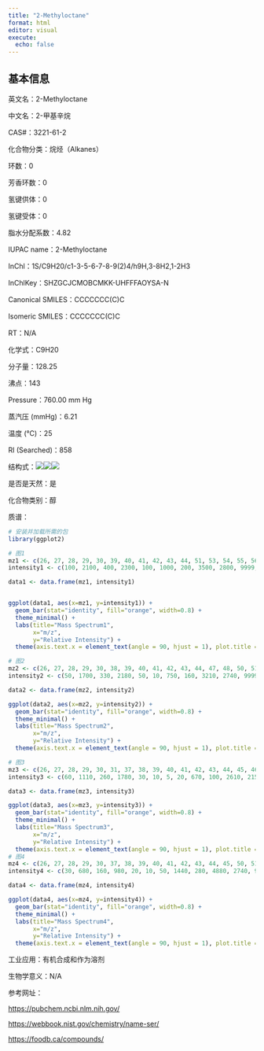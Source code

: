 ```yaml
---
title: "2-Methyloctane"
format: html
editor: visual
execute: 
  echo: false
---
```


## 基本信息

英文名：2-Methyloctane

中文名：2-甲基辛烷

CAS#：3221-61-2

化合物分类：烷烃（Alkanes）

环数：0

芳香环数：0

氢键供体：0

氢键受体：0

脂水分配系数：4.82

IUPAC name：2-Methyloctane

InChl：1S/C9H20/c1-3-5-6-7-8-9(2)4/h9H,3-8H2,1-2H3

InChlKey：SHZGCJCMOBCMKK-UHFFFAOYSA-N

Canonical SMILES：CCCCCCC(C)C

Isomeric SMILES：CCCCCCC(C)C

RT：N/A

化学式：C9H20

分子量：128.25

沸点：143

Pressure：760.00 mm Hg

蒸汽压 (mmHg)：6.21

温度 (℃)：25

RI (Searched)：858

结构式：![](images/2-Methyloctane-1.png)![](images/2-Methyloctane-2.png)![](images/2-Methyloctane-3.png)

是否是天然：是

化合物类别：醇

质谱：

```r
# 安装并加载所需的包
library(ggplot2)

# 图1
mz1 <- c(26, 27, 28, 29, 30, 39, 40, 41, 42, 43, 44, 51, 53, 54, 55, 56, 57, 58, 69, 70, 71, 72, 84, 85, 86, 99, 112, 113, 114, 128)
intensity1 <- c(100, 2100, 400, 2300, 100, 1000, 200, 3500, 2800, 9999, 300, 100, 200, 100, 900, 1500, 5100, 200, 400, 200, 2800, 100, 1300, 1700, 100, 100, 200, 700, 100, 200)

data1 <- data.frame(mz1, intensity1)


ggplot(data1, aes(x=mz1, y=intensity1)) +
  geom_bar(stat="identity", fill="orange", width=0.8) + 
  theme_minimal() + 
  labs(title="Mass Spectrum1",
       x="m/z",
       y="Relative Intensity") + 
  theme(axis.text.x = element_text(angle = 90, hjust = 1), plot.title = element_text(hjust = 0.5))  

# 图2
mz2 <- c(26, 27, 28, 29, 30, 38, 39, 40, 41, 42, 43, 44, 47, 48, 50, 51, 52, 53, 54, 55, 56, 57, 58, 59, 65, 66, 67, 68, 69, 70, 71, 72, 73, 77, 78, 79, 81, 82, 83, 84, 85, 86, 87, 97, 98, 99, 100, 111, 112, 113, 114, 115, 127, 128, 129)
intensity2 <- c(50, 1700, 330, 2180, 50, 10, 750, 160, 3210, 2740, 9999, 320, 10, 10, 10, 10, 10, 120, 80, 900, 1500, 5110, 220, 10, 10, 10, 40, 20, 350, 190, 2700, 150, 10, 10, 10, 10, 10, 10, 30, 1400, 1720, 120, 10, 10, 40, 90, 10, 10, 190, 770, 60, 10, 10, 230, 20)

data2 <- data.frame(mz2, intensity2)

ggplot(data2, aes(x=mz2, y=intensity2)) +
  geom_bar(stat="identity", fill="orange", width=0.8) + 
  theme_minimal() + 
  labs(title="Mass Spectrum2",
       x="m/z",
       y="Relative Intensity") + 
  theme(axis.text.x = element_text(angle = 90, hjust = 1), plot.title = element_text(hjust = 0.5))  

# 图3
mz3 <- c(26, 27, 28, 29, 30, 31, 37, 38, 39, 40, 41, 42, 43, 44, 45, 46, 47, 48, 50, 51, 52, 53, 54, 55, 56, 57, 58, 59, 60, 63, 64, 65, 66, 67, 68, 69, 70, 71, 72, 73, 77, 78, 79, 81, 82, 83, 84, 85, 86, 87, 91, 97, 98, 99, 100, 111, 112, 113, 114, 128, 129)
intensity3 <- c(60, 1110, 260, 1780, 30, 10, 5, 20, 670, 100, 2610, 2150, 9999, 300, 10, 5, 5, 5, 5, 20, 10, 110, 60, 790, 1130, 4280, 210, 60, 5, 5, 5, 20, 5, 30, 10, 360, 120, 2350, 130, 5, 5, 5, 5, 5, 10, 30, 830, 1070, 60, 5, 5, 5, 20, 50, 5, 5, 100, 300, 20, 70, 10)

data3 <- data.frame(mz3, intensity3)

ggplot(data3, aes(x=mz3, y=intensity3)) +
  geom_bar(stat="identity", fill="orange", width=0.8) + 
  theme_minimal() + 
  labs(title="Mass Spectrum3",
       x="m/z",
       y="Relative Intensity") + 
  theme(axis.text.x = element_text(angle = 90, hjust = 1), plot.title = element_text(hjust = 0.5))  
# 图4
mz4 <- c(26, 27, 28, 29, 30, 37, 38, 39, 40, 41, 42, 43, 44, 45, 50, 51, 52, 53, 54, 55, 56, 57, 58, 59, 62, 63, 65, 66, 67, 68, 69, 70, 71, 72, 73, 77, 78, 79, 80, 81, 82, 83, 84, 85, 86, 87, 91, 97, 98, 99, 100, 111, 112, 113, 114, 115, 126, 127, 128, 129)
intensity4 <- c(30, 680, 160, 980, 20, 10, 50, 1440, 280, 4880, 2740, 9999, 350, 10, 40, 110, 50, 390, 170, 1760, 3080, 9480, 430, 10, 10, 30, 70, 20, 140, 50, 1300, 520, 8590, 490, 10, 50, 10, 40, 10, 20, 40, 150, 5150, 5370, 350, 10, 10, 20, 130, 400, 30, 10, 810, 2000, 170, 10, 10, 20, 750, 70)

data4 <- data.frame(mz4, intensity4)

ggplot(data4, aes(x=mz4, y=intensity4)) +
  geom_bar(stat="identity", fill="orange", width=0.8) + 
  theme_minimal() + 
  labs(title="Mass Spectrum4",
       x="m/z",
       y="Relative Intensity") + 
  theme(axis.text.x = element_text(angle = 90, hjust = 1), plot.title = element_text(hjust = 0.5))  

```

工业应用：有机合成和作为溶剂

生物学意义：N/A

参考网址：

<https://pubchem.ncbi.nlm.nih.gov/>

<https://webbook.nist.gov/chemistry/name-ser/>

<https://foodb.ca/compounds/>
